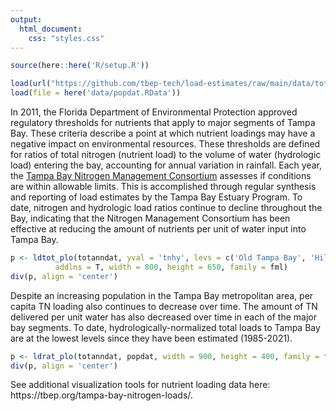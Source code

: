```yaml
---
output:
  html_document:
    css: "styles.css"
---
```


```r
source(here::here('R/setup.R'))

load(url("https://github.com/tbep-tech/load-estimates/raw/main/data/totanndat.RData"))
load(file = here('data/popdat.RData'))
```

In 2011, the Florida Department of Environmental Protection approved regulatory thresholds for nutrients that apply to major segments of Tampa Bay.  These criteria describe a point at which nutrient loadings may have a negative impact on environmental resources.  These thresholds are defined for ratios of total nitrogen (nutrient load) to the volume of water (hydrologic load) entering the bay, accounting for annual variation in rainfall.  Each year, the [Tampa Bay Nitrogen Management Consortium](https://tbep.org/our-work/boards-committees/nitrogen-management-consortium/) assesses if conditions are within allowable limits.  This is accomplished through regular synthesis and reporting of load estimates by the Tampa Bay Estuary Program.  To date, nitrogen and hydrologic load ratios continue to decline throughout the Bay, indicating that the Nitrogen Management Consortium has been effective at reducing the amount of nutrients per unit of water input into Tampa Bay. 

```r
p <- ldtot_plo(totanndat, yval = 'tnhy', levs = c('Old Tampa Bay', 'Hillsborough Bay', 'Middle Tampa Bay', 'Lower Tampa Bay'), 
          addlns = T, width = 800, height = 650, family = fml)
div(p, align = 'center')
```

Despite an increasing population in the Tampa Bay metropolitan area, per capita TN loading also continues to decrease over time. The amount of TN delivered per unit water has also decreased over time in each of the major bay segments. To date, hydrologically-normalized total loads to Tampa Bay are at the lowest levels since they have been estimated (1985-2021). 

```r
p <- ldrat_plo(totanndat, popdat, width = 900, height = 400, family = fml)
div(p, align = 'center')
```

See additional visualization tools for nutrient loading data here: https://tbep.org/tampa-bay-nitrogen-loads/.

<script type="text/javascript" src="js/iframeResizer.contentWindow.min.js"></script>
